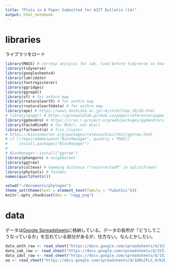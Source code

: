 ```yaml
---
title: "Plots in A Paper Submitted for AIIT Bulletin (14)"
output: html_notebook
---
```


# libraries

ライブラリをロード

```r
library(MASS) # corresp analysis for sak. load before tidyverse so that it won't mask select from dplyr
library(tidyverse)
library(googlesheets4)
library(lubridate)
library(fontregisterer)
library(ggridges)
library(ggrepel)
library(sf) # for anthro map
library(rnaturalearth) # for anthro map
library(rnaturalearthdata) # for anthro map
library(ape) # https://www1.doshisha.ac.jp/~mjin/R/Chap_28/28.html
# library(poppr) # https://grunwaldlab.github.io/poppr/reference/upgma.html
library(ggdendro) # https://cran.r-project.org/web/packages/ggdendro/vignettes/ggdendro.html
library(FactoMineR) # for MCA(), not mca()
library(factoextra) # fviz_cluster
# https://bioconductor.org/packages/release/bioc/html/ggtree.html
# if (!requireNamespace("BiocManager", quietly = TRUE))
#     install.packages("BiocManager")
# 
# BiocManager::install("ggtree")
library(phangorn) # neighbornet
library(ggtree)
library(cultevo) # hamming distance ("uncorrectedP" in splitsTree4)
library(phytools) # fastAnc
names(quartzFonts())
```

```r
setwd("~/Documents/phylogen")
theme_set(theme(text = element_text(family = "YuGothic")))
knitr::opts_chunk$set(dev = "ragg_png")
```


# data

データは[Google Spreadsheets](https://docs.google.com/spreadsheets/d/1VZzjCMs21iBTIXoHR2Ph8wqyS8jQBlS4TDAmJXYjVKI/edit?usp=sharing)に格納している。データの各所が「どうしてこうなっているか」を忘れている部分があるが、仕方ない。なんとかしたい。

```r
data_anth_raw <- read_sheet("https://docs.google.com/spreadsheets/d/1VZzjCMs21iBTIXoHR2Ph8wqyS8jQBlS4TDAmJXYjVKI/edit?usp=sharing", sheet = "anthropomorphic artefacts")
data_sak_raw <- read_sheet("https://docs.google.com/spreadsheets/d/1VZzjCMs21iBTIXoHR2Ph8wqyS8jQBlS4TDAmJXYjVKI/edit?usp=sharing", sheet = "swiss army knives")
data_idol_raw <- read_sheet("https://docs.google.com/spreadsheets/d/1VZzjCMs21iBTIXoHR2Ph8wqyS8jQBlS4TDAmJXYjVKI/edit?usp=sharing", sheet = "idol lightsticks")
aa <- read_sheet("https://docs.google.com/spreadsheets/d/1bMuJFLS_Ork2DkvARjJdux-ZM4z9NuvvpBnzV1J0TbM/edit#gid=0")

```



